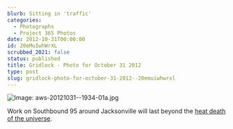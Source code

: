 ```yaml
---
blurb: Sitting in 'traffic'
categories:
  - Photographs
  - Project 365 Photos
date: 2012-10-31T00:00:00
id: 20eMuIwhWrXL
scrubbed_2021: false
status: published
title: Gridlock - Photo for October 31 2012
type: post
slug: gridlock-photo-for-october-31-2012--20emuiwhwrxl
---
```


![Image: aws-20121031--1934-01a.jpg](/aws-20121031--1934-01a.jpg)

Work on Southbound 95 around Jacksonville will last beyond the [heat death of the universe](http://en.wikipedia.org/wiki/Heat_death_of_the_universe).